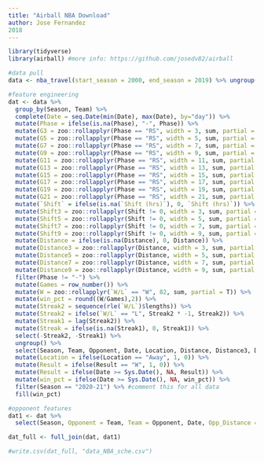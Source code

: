 ---
title: "Airball NBA Download"
author: Jose Fernandez
2018
---


```{r}
library(tidyverse)
library(airball) #more info: https://github.com/josedv82/airball

#data pull
data <- nba_travel(start_season = 2000, end_season = 2019) %>% ungroup() # adjust parameters based on interest

#feature engineering
dat <- data %>% 
  group_by(Season, Team) %>%
  complete(Date = seq.Date(min(Date), max(Date), by="day")) %>%
  mutate(Phase = ifelse(is.na(Phase), "-", Phase)) %>%
  mutate(G3 = zoo::rollapplyr(Phase == "RS", width = 3, sum, partial = T)) %>%
  mutate(G5 = zoo::rollapplyr(Phase == "RS", width = 5, sum, partial = T)) %>%
  mutate(G7 = zoo::rollapplyr(Phase == "RS", width = 7, sum, partial = T)) %>%
  mutate(G9 = zoo::rollapplyr(Phase == "RS", width = 9, sum, partial = T)) %>%
  mutate(G11 = zoo::rollapplyr(Phase == "RS", width = 11, sum, partial = T)) %>%
  mutate(G13 = zoo::rollapplyr(Phase == "RS", width = 13, sum, partial = T)) %>%
  mutate(G15 = zoo::rollapplyr(Phase == "RS", width = 15, sum, partial = T)) %>%
  mutate(G17 = zoo::rollapplyr(Phase == "RS", width = 17, sum, partial = T)) %>%
  mutate(G19 = zoo::rollapplyr(Phase == "RS", width = 19, sum, partial = T)) %>%
  mutate(G21 = zoo::rollapplyr(Phase == "RS", width = 21, sum, partial = T)) %>%
  mutate(`Shift` = ifelse(is.na(`Shift (hrs)`), 0, `Shift (hrs)`)) %>%
  mutate(Shift3 = zoo::rollapplyr(Shift != 0, width = 3, sum, partial = T)) %>%
  mutate(Shift5 = zoo::rollapplyr(Shift != 0, width = 5, sum, partial = T)) %>%
  mutate(Shift7 = zoo::rollapplyr(Shift != 0, width = 7, sum, partial = T)) %>%
  mutate(Shift9 = zoo::rollapplyr(Shift != 0, width = 9, sum, partial = T)) %>%
  mutate(Distance = ifelse(is.na(Distance), 0, Distance)) %>%
  mutate(Distance3 = zoo::rollapplyr(Distance, width = 3, sum, partial = T)) %>%
  mutate(Distance5 = zoo::rollapplyr(Distance, width = 5, sum, partial = T)) %>%
  mutate(Distance7 = zoo::rollapplyr(Distance, width = 7, sum, partial = T)) %>%
  mutate(Distance9 = zoo::rollapplyr(Distance, width = 9, sum, partial = T)) %>%
  filter(Phase != "-") %>%
  mutate(Games = row_number()) %>%
  mutate(W = zoo::rollapplyr(`W/L` == "W", 82, sum, partial = T)) %>%
  mutate(win_pct = round((W/Games),2)) %>% 
  mutate(Streak2 = sequence(rle(`W/L`)$lengths)) %>% 
  mutate(Streak2 = ifelse(`W/L` == "L", Streak2 * -1, Streak2)) %>%
  mutate(Streak1 = lag(Streak2)) %>%
  mutate(Streak = ifelse(is.na(Streak1), 0, Streak1)) %>%
  select(-Streak2, -Streak1) %>%
  ungroup() %>% 
  select(Season, Team, Opponent, Date, Location, Distance, Distance3, Distance5, Distance7, Distance9, Rest, Zone = `Shift (hrs)`, Result = `W/L`, G3, G5, G7, G9, G11, G13, G15, G17, G19, G21, Shift3, Shift5, Shift7, Shift9, Streak, win_pct) %>% 
  mutate(Location = ifelse(Location == "Away", 1, 0)) %>% 
  mutate(Result = ifelse(Result == "W", 1, 0)) %>%
  mutate(Result = ifelse(Date >= Sys.Date(), NA, Result)) %>%
  mutate(win_pct = ifelse(Date >= Sys.Date(), NA, win_pct)) %>%
  filter(Season == "2020-21") %>% #comment this for all data
  fill(win_pct)

#opponent features
dat1 <- dat %>%
  select(Season, Opponent = Team, Team = Opponent, Date, Opp_Distance = Distance, Opp_Rest = Rest, Opp_Zone = Zone, Opp_G3 = G3, Opp_G5 = G5, Opp_G7 = G7, Opp_G9 = G9, Opp_G11 = G11, Opp_G13 = G13, Opp_G15 = G15, Opp_G17 = G17, Opp_G19 = G19, Opp_G21 = G21, Opp_Shift3 = Shift3,  Opp_Shift5 = Shift5,  Opp_Shift7 = Shift7, Opp_Shift9 = Shift9, Opp_Distance3 = Distance3, Opp_Distance5 = Distance5, Opp_Distance7 = Distance7, Opp_Distance9 = Distance9, Opp_Streak = Streak, opp_win_pct = win_pct)

dat_full <- full_join(dat, dat1) 

#write.csv(dat_full, "data_NBA_sche.csv")

```

